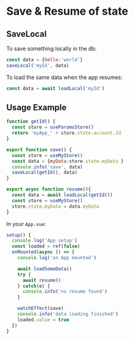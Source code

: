 
<Meta title="Documentation/Save & Resume" />

# Save & Resume of state

## SaveLocal

To save something locally in the db:

```javascript
const data = {hello:'world'}
saveLocal('myId', data)
```

To load the same data when the app resumes:

```javascript
const data = await loadLocal('myId')
```

## Usage Example

```javascript
function getId() {
  const store = useParamsStore()
  return 'myApp_' + store.state.account.Id
}

export function save() {
  const store = useMyStore()
  const data = {myData:store.state.myData }
  console.info('save', data)
  saveLocal(getId(), data)
}

export async function resume(){
  const data = await loadLocal(getId())
  const store = useMyStore()
  store.state.myData = data.myData
}
```

In your `App.vue`:

```javascript
setup() {
  console.log('App setup')
  const loaded = ref(false)
  onMounted(async () => {
    console.log('on App mounted')

    await loadSomeData()
    try {
      await resume()
    } catch(e) {
      console.info('no resume found')
    }

    watchEffect(save)
    console.info('data loading finished')
    loaded.value = true
  })
}
```
